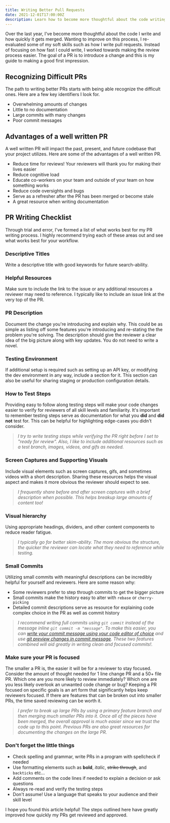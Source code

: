 ```yaml
---
title: Writing Better Pull Requests
date: 2021-12-01T17:00:00Z
description: Learn how to become more thoughtful about the code writing and the merging process by making the review process easier.
---
```


Over the last year, I've become more thoughtful about the code I write and how quickly it gets merged. Wanting to improve on this process, I re-evaluated some of my soft skills such as how I write pull requests. Instead of focusing on how fast I could write, I worked towards making the review process easier. The goal of a PR is to introduce a change and this is my guide to making a good first impression.

## Recognizing Difficult PRs

The path to writing better PRs starts with being able recognize the difficult ones. Here are a few key identifiers I look for.
- Overwhelming amounts of changes
- Little to no documentation
- Large commits with many changes
- Poor commit messages

## Advantages of a well written PR

A well written PR will impact the past, present, and future codebase that your project utilizes. Here are some of the advantages of a well written PR.

- Reduce time for reviews! Your reviewers will thank you for making their lives easier
- Reduce cognitive load
- Educate co-workers on your team and outside of your team on how something works
- Reduce code oversights and bugs
- Serve as a refresher after the PR has been merged or become stale
- A great resource when writing documentation

## PR Writing Checklist

Through trial and error, I've formed a list of what works best for my PR writing process. I highly recommend trying each of these areas out and see what works best for your workflow.

### Descriptive Titles

Write a descriptive title with good keywords for future search-ability.

### Helpful Resources

Make sure to include the link to the issue or any additional resources a reviewer may need to reference. I typically like to include an issue link at the very top of the PR.

### PR Description

Document the change you're introducing and explain why. This could be as simple as listing off some features you're introducing and re-stating the the problem you're solving. The description should give the reviewer a clear idea of the big picture along with key updates. You do not need to write a novel.

### Testing Environment

If additional setup is required such as setting up an API key, or modifying the dev environment in any way, include a section for it. This section can also be useful for sharing staging or production configuration details.

### How to Test Steps

Providing easy to follow along testing steps will make your code changes easier to verify for reviewers of all skill levels and familiarity. It's important to remember testing steps serve as documentation for what you **did** and **did not** test for. This can be helpful for highlighting edge-cases you didn't consider.

> _I try to write testing steps while verifying the PR right before I set to "ready for review". Also, I like to include additional resources such as a test branch, images, videos, and gifs as needed._

### Screen Captures and Supporting Visuals

Include visual elements such as screen captures, gifs, and sometimes videos with a short description. Sharing these resources helps the visual aspect and makes it more obvious the reviewer should expect to see.

> _I frequently share before and after screen captures with a brief description when possible. This helps breakup large amounts of content too!_

### Visual hierarchy

Using appropriate headings, dividers, and other content components to reduce reader fatigue.

> _I typically go for better skim-ability. The more obvious the structure, the quicker the reviewer can locate what they need to reference while testing._

### Small Commits

Utilizing small commits with meaningful descriptions can be incredibly helpful for yourself and reviewers. Here are some reason why:

- Some reviewers prefer to step through commits to get the bigger picture
- Small commits make the history easy to alter with `rebase` or `cherry-picking`
- Detailed commit descriptions serve as resource for explaining code complex choice in the PR as well as commit history

> _I recommend writing full commits using `git commit` instead of the message inline `git commit -m "message"`. To make this easier, you can [write your commit message using your code editor of choice](https://salferrarello.com/git-commit-message-editor/) and use [git preview changes in commit message](https://salferrarello.com/git-preview-changes-in-commit-message/). These two features combined will aid greatly in writing clean and focused commits!._

### Make sure your PR is focused

The smaller a PR is, the easier it will be for a reviewer to stay focused. Consider the amount of thought needed for 1 line change PR and a 50+ file PR. Which one are you more likely to review immediately? Which one are you less likely overlook an unwanted code change or bug? Keeping a PR focused on specific goals is an art form that significantly helps keep reviewers focused. If there are features that can be broken out into smaller PRs, the time saved reviewing can be worth it.

> _I prefer to break up large PRs by using a primary feature branch and then merging much smaller PRs into it. Once all of the pieces have been merged, the overall approval is much easier since we trust the code up to this point. Previous PRs are also great resources for documenting the changes on the large PR._

### Don't forget the little things

- Check spelling and grammar, write PRs in a program with spellcheck if needed
- Use formatting elements such as **bold**, _italic_, ~~strike through~~, and `backticks` etc...
- Add comments on the code lines if needed to explain a decision or ask questions
- Always re-read and verify the testing steps
- Don't assume! Use a language that speaks to your audience and their skill level

I hope you found this article helpful! The steps outlined here have greatly improved how quickly my PRs get reviewed and approved.

